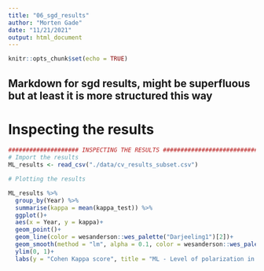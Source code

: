 ```yaml
---
title: "06_sgd_results"
author: "Morten Gade"
date: "11/21/2021"
output: html_document
---
```


```r
knitr::opts_chunk$set(echo = TRUE)
```

## Markdown for sgd results, might be superfluous but at least it is more structured this way

# Inspecting the results
```r
#################### INSPECTING THE RESULTS ###########################
# Import the results
ML_results <- read_csv("./data/cv_results_subset.csv")
```

```r
# Plotting the results

ML_results %>% 
  group_by(Year) %>% 
  summarise(kappa = mean(kappa_test)) %>% 
  ggplot()+
  aes(x = Year, y = kappa)+
  geom_point()+
  geom_line(color = wesanderson::wes_palette("Darjeeling1")[2])+
  geom_smooth(method = "lm", alpha = 0.1, color = wesanderson::wes_palette("Darjeeling1")[1], size = 0.5)+
  ylim(0, 1)+
  labs(y = "Cohen Kappa score", title = "ML - Level of polarization in Folketinget")
```
